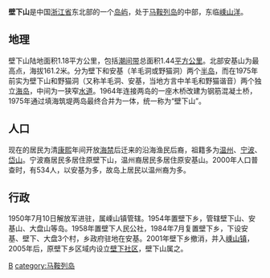 '''壁下山'''是中国[[浙江省|浙江省]]东北部的一个[[岛屿|岛屿]]，处于[[马鞍列岛|马鞍列岛]]的中部，东临[[嵊山洋|嵊山洋]]。

==地理==
壁下山陆地面积1.18平方公里，包括[[潮间带|潮间带]]总面积1.44[[平方公里|平方公里]]。北部安基山为最高点，海拔161.2米。分为壁下和安基（羊毛洞或野猫洞）两个[[半岛|半岛]]，而在1975年前实为壁下山和野猫洞（又称羊毛洞、安基，当地方言中羊毛和野猫谐音）两个独立[[海岛|海岛]]，中间为一狭窄[[水道|水道]]。1964年连接两岛的一座木桥改建为钢筋混凝土桥，1975年通过填海筑堤两岛最终合并为一体，统一称为“壁下山”。

==人口==
现在的居民为清[[康熙|康熙]]年间开放[[海禁|海禁]]后迁来的沿海渔民后裔，祖籍多为[[温州|温州]]、[[宁波|宁波]]、[[岱山|岱山]]。宁波裔居民多居住原壁下山，温州裔居民多居住原安基山。2000年人口普查时，有534人，以安基为多，故岛上居民以温州裔为多。

==行政==
1950年7月10日解放军进驻，属嵊山镇管辖。1954年置壁下乡，管辖壁下山、安基山、大盘山等岛。1958年置壁下人民公社，1984年7月复置壁下乡，下设安基、壁下、大盘3个村，乡政府驻地在安基。2001年壁下乡撤消，并入[[嵊山镇|嵊山镇]]，2005年后，原壁下乡区域内设立[[壁下社区|壁下社区]]，壁下山属之。

[[category:舟山群岛|B]]
[[category:马鞍列岛|category:马鞍列岛]]